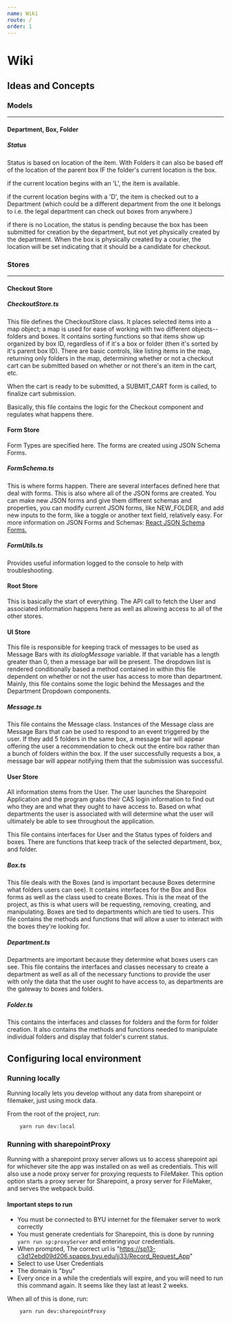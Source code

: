 ```yaml
---
name: Wiki
route: /
order: 1
---
```

# Wiki

## Ideas and Concepts

### Models

---

#### Department, Box, Folder

##### Status

Status is based on location of the item. With Folders it can also be based off of the location of the parent box IF the folder's current location is the box.

if the current location begins with an 'L', the item is available.

if the current location begins with a 'D', the item is checked out to a Department (which could be a different department from the one it belongs to i.e. the legal department can check out boxes from anywhere.)

if there is no Location, the status is pending because the box has been submitted for creation by the department, but not yet physically created by the department. When the box is physically created by a courier, the location will be set indicating that it should be a candidate for checkout.

### Stores

---

#### Checkout Store

##### CheckoutStore.ts

This file defines the CheckoutStore class. It places selected items into a map object; a map is used for ease of working with two different objects--folders and boxes. It contains sorting functions so that items show up organized by box ID, regardless of if it's a box or folder (then it's sorted by it's parent box ID). There are basic controls, like listing items in the map, returning only folders in the map, determining whether or not a checkout cart can be submitted based on whether or not there's an item in the cart, etc. 

When the cart is ready to be submitted, a SUBMIT_CART form is called, to finalize cart submission.

Basically, this file contains the logic for the Checkout component and regulates what happens there. 

#### Form Store

Form Types are specified here. The forms are created using JSON Schema Forms.

##### FormSchema.ts

This is where forms happen. There are several interfaces defined here that deal with forms. This is also where all of the JSON forms are created. You can make new JSON forms and give them different schemas and properties, you can modify current JSON forms, like NEW_FOLDER, and add new inputs to the form, like a toggle or another text field, relatively easy. For more information on JSON Forms and Schemas: [React JSON Schema Forms.]("https://github.com/mozilla-services/react-jsonschema-form")

##### FormUtils.ts

Provides useful information logged to the console to help with troubleshooting.

#### Root Store

This is basically the start of everything. The API call to fetch the User and associated information happens here as well as allowing access to all of the other stores.

#### UI Store

This file is responsible for keeping track of messages to be used as Message Bars with its *dialogMessage* variable. If that variable has a length greater than 0, then a message bar will be present. The dropdown list is rendered conditionally based a method contained in within this file dependent on whether or not the user has access to more than department. Mainly, this file contains some the logic behind the Messages and the Department Dropdown components.

##### Message.ts

This file contains the Message class. Instances of the Message class are Message Bars that can be used to respond to an event triggered by the user. If they add 5 folders in the same box, a message bar will appear offering the user a recommendation to check out the entire box rather than a bunch of folders within the box. If the user successfully requests a box, a message bar will appear notifying them that the submission was successful. 

#### User Store

All information stems from the User. The user launches the Sharepoint Application and the program grabs their CAS login information to find out who they are and what they ought to have access to. Based on what departments the user is associated with will determine what the user will ultimately be able to see throughout the application.

This file contains interfaces for User and the Status types of folders and boxes. There are functions that keep track of the selected department, box, and folder.

##### Box.ts

This file deals with the Boxes (and is important because Boxes determine what folders users can see). It contains interfaces for the Box and Box forms as well as the class used to create Boxes. This is the meat of the project, as this is what users will be requesting, removing, creating, and manipulating. Boxes are tied to departments which are tied to users. This file contains the methods and functions that will allow a user to interact with the boxes they're looking for.

##### Department.ts

Departments are important because they determine what boxes users can see. This file contains the interfaces and classes necessary to create a department as well as all of the necessary functions to provide the user with only the data that the user ought to have access to, as departments are the gateway to boxes and folders.

##### Folder.ts

This contains the interfaces and classes for folders and the form for folder creation. It also contains the methods and functions needed to manipulate individual folders and display that folder's current status.

## Configuring local environment

### Running locally

Running locally lets you develop without any data from sharepoint or filemaker, just using mock data.

From the root of the project, run:

```bash
    yarn run dev:local
```

### Running with sharepointProxy

Running with a sharepoint proxy server allows us to access sharepoint api for whichever site the app was installed on as well as credentials.  This will also use a node proxy server for proxying requests to FileMaker.  This option option starts a proxy server for Sharepoint, a proxy server for FileMaker, and serves the webpack build.

#### Important steps to run

-   You must be connected to BYU internet for the filemaker server to work correctly
-   You must generate credentials for Sharepoint, this is done by running `yarn run sp:proxyServer` and entering your credentials. 
-   When prompted, The correct url is "https://sp13-c3d12ebd09d206.spapps.byu.edu/jj33/Record_Request_App"
-   Select to use User Credentials
-   The domain is "byu"
-   Every once in a while the credentials will expire, and you will need to run this command again.  It seems like they last at least 2 weeks.

When all of this is done, run: 

```bash
    yarn run dev:sharepointProxy
```

